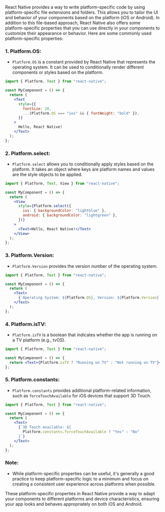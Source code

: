 React Native provides a way to write platform-specific code by using platform-specific file extensions and folders. This allows you to tailor the UI and behavior of your components based on the platform (iOS or Android). In addition to this file-based approach, React Native also offers some platform-specific properties that you can use directly in your components to customize their appearance or behavior. Here are some commonly used platform-specific properties:

### 1. **Platform.OS:**

- `Platform.OS` is a constant provided by React Native that represents the operating system. It can be used to conditionally render different components or styles based on the platform.

```jsx
import { Platform, Text } from "react-native";

const MyComponent = () => {
  return (
    <Text
      style={{
        fontSize: 20,
        ...(Platform.OS === "ios" && { fontWeight: "bold" }),
      }}
    >
      Hello, React Native!
    </Text>
  );
};
```

### 2. **Platform.select:**

- `Platform.select` allows you to conditionally apply styles based on the platform. It takes an object where keys are platform names and values are the style objects to be applied.

```jsx
import { Platform, Text, View } from "react-native";

const MyComponent = () => {
  return (
    <View
      style={Platform.select({
        ios: { backgroundColor: "lightblue" },
        android: { backgroundColor: "lightgreen" },
      })}
    >
      <Text>Hello, React Native!</Text>
    </View>
  );
};
```

### 3. **Platform.Version:**

- `Platform.Version` provides the version number of the operating system.

```jsx
import { Platform, Text } from "react-native";

const MyComponent = () => {
  return (
    <Text>
      {`Operating System: ${Platform.OS}, Version: ${Platform.Version}`}
    </Text>
  );
};
```

### 4. **Platform.isTV:**

- `Platform.isTV` is a boolean that indicates whether the app is running on a TV platform (e.g., tvOS).

```jsx
import { Platform, Text } from "react-native";

const MyComponent = () => {
  return <Text>{Platform.isTV ? "Running on TV" : "Not running on TV"}</Text>;
};
```

### 5. **Platform.constants:**

- `Platform.constants` provides additional platform-related information, such as `forceTouchAvailable` for iOS devices that support 3D Touch.

```jsx
import { Platform, Text } from "react-native";

const MyComponent = () => {
  return (
    <Text>
      {`3D Touch available: ${
        Platform.constants.forceTouchAvailable ? "Yes" : "No"
      }`}
    </Text>
  );
};
```

### Note:

- While platform-specific properties can be useful, it's generally a good practice to keep platform-specific logic to a minimum and focus on creating a consistent user experience across platforms when possible.

These platform-specific properties in React Native provide a way to adapt your components to different platforms and device characteristics, ensuring your app looks and behaves appropriately on both iOS and Android.
